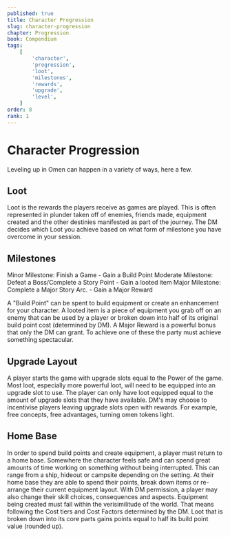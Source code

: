 ```yaml
---
published: true
title: Character Progression
slug: character-progression
chapter: Progression
book: Compendium
tags:
    [
        'character',
        'progression',
        'loot',
        'milestones',
        'rewards',
        'upgrade',
        'level',
    ]
order: 8
rank: 1
---
```


# Character Progression

Leveling up in Omen can happen in a variety of ways, here a few.

## Loot

Loot is the rewards the players receive as games are played. This is often represented in plunder taken off of enemies, friends made, equipment created and the other destinies manifested as part of the journey. The DM decides which Loot you achieve based on what form of milestone you have overcome in your session.

## Milestones

Minor Milestone: Finish a Game - Gain a Build Point
Moderate Milestone: Defeat a Boss/Complete a Story Point - Gain a looted item
Major Milestone: Complete a Major Story Arc. - Gain a Major Reward

A "Build Point" can be spent to build equipment or create an enhancement for your character. A looted item is a piece of equipment you grab off on an enemy that can be used by a player or broken down into half of its original build point cost (determined by DM). A Major Reward is a powerful bonus that only the DM can grant. To achieve one of these the party must achieve something spectacular.

## Upgrade Layout

A player starts the game with upgrade slots equal to the Power of the game. Most loot, especially more powerful loot, will need to be equipped into an upgrade slot to use. The player can only have loot equipped equal to the amount of upgrade slots that they have available. DM's may choose to incentivise players leaving upgrade slots open with rewards. For example, free concepts, free advantages, turning omen tokens light.

## Home Base

In order to spend build points and create equipment, a player must return to a home base. Somewhere the character feels safe and can spend great amounts of time working on something without being interrupted. This can range from a ship, hideout or campsite depending on the setting. At their home base they are able to spend their points, break down items or re-arrange their current equipment layout. With DM permission, a player may also change their skill choices, consequences and aspects. Equipment being created must fall within the verisimilitude of the world. That means following the Cost tiers and Cost Factors determined by the DM. Loot that is broken down into its core parts gains points equal to half its build point value (rounded up).
